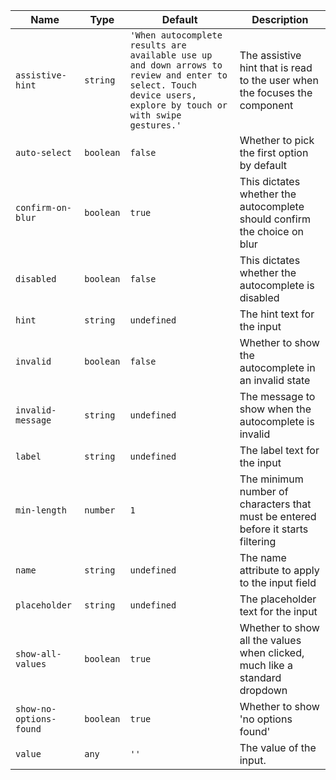 
  | Name | Type | Default | Description |
| --- | --- | --- | --- |
| `assistive-hint` | `string` | `'When autocomplete results are available use up and down arrows to review and enter to select. Touch device users, explore by touch or with swipe gestures.'` | The assistive hint that is read to the user when the focuses the component |
| `auto-select` | `boolean` | `false` | Whether to pick the first option by default |
| `confirm-on-blur` | `boolean` | `true` | This dictates whether the autocomplete should confirm the choice on blur |
| `disabled` | `boolean` | `false` | This dictates whether the autocomplete is disabled |
| `hint` | `string` | `undefined` | The hint text for the input |
| `invalid` | `boolean` | `false` | Whether to show the autocomplete in an invalid state |
| `invalid-message` | `string` | `undefined` | The message to show when the autocomplete is invalid |
| `label` | `string` | `undefined` | The label text for the input |
| `min-length` | `number` | `1` | The minimum number of characters that must be entered before it starts filtering |
| `name` | `string` | `undefined` | The name attribute to apply to the input field |
| `placeholder` | `string` | `undefined` | The placeholder text for the input |
| `show-all-values` | `boolean` | `true` | Whether to show all the values when clicked, much like a standard dropdown |
| `show-no-options-found` | `boolean` | `true` | Whether to show 'no options found' |
| `value` | `any` | `''` | The value of the input. |

